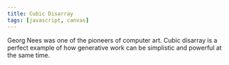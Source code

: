 ```yaml
---
title: Cubic Disarray
tags: [javascript, canvas]
---
```


Georg Nees was one of the pioneers of computer art. Cubic disarray is a perfect example of how generative work can be simplistic and powerful at the same time.

<CubicDisarray client:load />